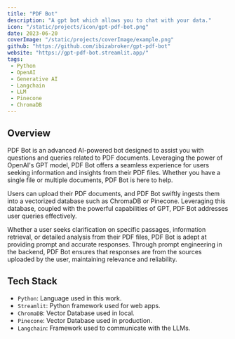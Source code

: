 ```yaml
---
title: "PDF Bot"
description: "A gpt bot which allows you to chat with your data."
icon: "/static/projects/icon/gpt-pdf-bot.png"
date: 2023-06-20
coverImage: "/static/projects/coverImage/example.png"
github: "https://github.com/ibizabroker/gpt-pdf-bot"
website: "https://gpt-pdf-bot.streamlit.app/"
tags: 
 - Python
 - OpenAI
 - Generative AI
 - Langchain
 - LLM
 - Pinecone
 - ChromaDB
---
```


## Overview
PDF Bot is an advanced AI-powered bot designed to assist you with questions and queries related to PDF documents. Leveraging the power of OpenAI's GPT model, PDF Bot offers a seamless experience for users seeking information and insights from their PDF files. Whether you have a single file or multiple documents, PDF Bot is here to help.

Users can upload their PDF documents, and PDF Bot swiftly ingests them into a vectorized database such as ChromaDB or Pinecone. Leveraging this database, coupled with the powerful capabilities of GPT, PDF Bot addresses user queries effectively.

Whether a user seeks clarification on specific passages, information retrieval, or detailed analysis from their PDF files, PDF Bot is adept at providing prompt and accurate responses. Through prompt engineering in the backend, PDF Bot ensures that responses are from the sources uploaded by the user, maintaining relevance and reliability.

## Tech Stack
- `Python`: Language used in this work.
- `Streamlit`: Python framework used for web apps.
- `ChromaDB`: Vector Database used in local.
- `Pinecone`: Vector Database used in production.
- `Langchain`: Framework used to communicate with the LLMs.